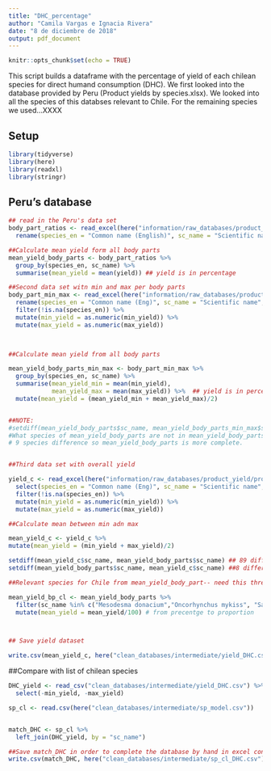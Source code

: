 ```yaml
---
title: "DHC_percentage"
author: "Camila Vargas e Ignacia Rivera"
date: "8 de diciembre de 2018"
output: pdf_document
---
```


```r
knitr::opts_chunk$set(echo = TRUE)
```

This script builds a dataframe with the percentage of yield of each chilean species for direct humand consumption (DHC). We first looked into the database provided by Peru (Product yields by species.xlsx). We looked into all the species of this databses relevant to Chile. For the remaining species we used...XXXX

## Setup
```r
library(tidyverse)
library(here)
library(readxl)
library(stringr)

```

## Peru's database

```r
## read in the Peru's data set
body_part_ratios <- read_excel(here("information/raw_databases/product_yield/product_yields_sp.xlsx"), sheet = "A", range = "A1:D167") %>% 
  rename(species_en = "Common name (English)", sc_name = "Scientific name", body_part = "Body parts", yield = "Body part to total weight (%)")

##Calculate mean yield form all body parts
mean_yield_body_parts <- body_part_ratios %>% 
  group_by(species_en, sc_name) %>% 
  summarise(mean_yield = mean(yield)) ## yield is in percentage

##Second data set witn min and max per body parts
body_part_min_max <- read_excel(here("information/raw_databases/product_yield/product_yields_sp.xlsx"), sheet = "B", range = "A1:E99") %>% 
  rename(species_en = "Common name (Eng)", sc_name = "Scientific name", body_part = "Presentations", min_yield = "Yield (% of whole fish weight)", max_yield = "X__1") %>% 
  filter(!is.na(species_en)) %>% 
  mutate(min_yield = as.numeric(min_yield)) %>% 
  mutate(max_yield = as.numeric(max_yield))
  


##Calculate mean yield from all body parts

mean_yield_body_parts_min_max <- body_part_min_max %>% 
  group_by(species_en, sc_name) %>% 
  summarise(mean_yield_min = mean(min_yield),
            mean_yield_max = mean(max_yield)) %>%  ## yield is in percentage
  mutate(mean_yield = (mean_yield_min + mean_yield_max)/2) 


##NOTE:
#setdiff(mean_yield_body_parts$sc_name, mean_yield_body_parts_min_max$sc_name)
#What species of mean_yield_body_parts are not in mean_yield_body_parts_min_max?
# 9 species difference so mean_yield_body_parts is more complete.


##Third data set with overall yield

yield_c <- read_excel(here("information/raw_databases/product_yield/product_yields_sp.xlsx"), sheet = "C", range = "A1:F111") %>% 
  select(species_en = "Common name (Eng)", sc_name = "Scientific name", min_yield = "Yield range (min)", max_yield = "Yield range (max)") %>% 
  filter(!is.na(species_en)) %>% 
  mutate(min_yield = as.numeric(min_yield)) %>% 
  mutate(max_yield = as.numeric(max_yield))

##Calculate mean between min adn max

mean_yield_c <- yield_c %>% 
mutate(mean_yield = (min_yield + max_yield)/2)

setdiff(mean_yield_c$sc_name, mean_yield_body_parts$sc_name) ## 89 differences
setdiff(mean_yield_body_parts$sc_name, mean_yield_c$sc_name) ##8 differences

##Relevant species for Chile from mean_yield_body_part-- need this three species to the list

mean_yield_bp_cl <- mean_yield_body_parts %>% 
  filter(sc_name %in% c("Mesodesma donacium","Oncorhynchus mykiss", "Sardinops sagax")) %>% 
  mutate(mean_yield = mean_yield/100) # from precentge to proportion



## Save yield dataset

write.csv(mean_yield_c, here("clean_databases/intermediate/yield_DHC.csv"), row.names=F)


```


##Compare with list of chilean species

```r
DHC_yield <- read_csv("clean_databases/intermediate/yield_DHC.csv") %>% 
  select(-min_yield, -max_yield)

sp_cl <- read.csv(here("clean_databases/intermediate/sp_model.csv"))


match_DHC <- sp_cl %>% 
  left_join(DHC_yield, by = "sc_name")

##Save match_DHC in order to complete the database by hand in excel considering similar species or other data source
write.csv(match_DHC, here("clean_databases/intermediate/sp_cl_DHC.csv"), row.names = F)


```


